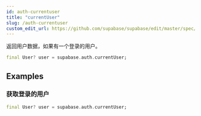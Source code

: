 ```yaml
---
id: auth-currentuser
title: "currentUser"
slug: /auth-currentuser
custom_edit_url: https://github.com/supabase/supabase/edit/master/spec/supabase_dart_v1.yml
---
```


返回用户数据，如果有一个登录的用户。


```dart
final User? user = supabase.auth.currentUser;
```


















## Examples

### 获取登录的用户



```dart
final User? user = supabase.auth.currentUser;
```